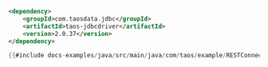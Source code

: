 ```xml title=pom.xml
<dependency>
    <groupId>com.taosdata.jdbc</groupId>
    <artifactId>taos-jdbcdriver</artifactId>
    <version>2.0.37</version>
</dependency>
```

```java
{{#include docs-examples/java/src/main/java/com/taos/example/RESTConnectExample.java}}
```
